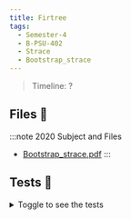 ```yaml
---
title: Firtree
tags:
  - Semester-4
  - B-PSU-402
  - Strace
  - Bootstrap_strace
---
```

> Timeline: ?


## Files 📂

:::note 2020 Subject and Files
- [Bootstrap_strace.pdf](https://github.com/Studio-17/Epitech-Subjects/raw/main/Semester-4/B-PSU-402/Strace/Bootstrap_strace/Bootstrap_strace.pdf)
:::

## Tests 🤖
<details>
  <summary>Toggle to see the tests</summary>
  <div>
Yo
  </div>
</details>

